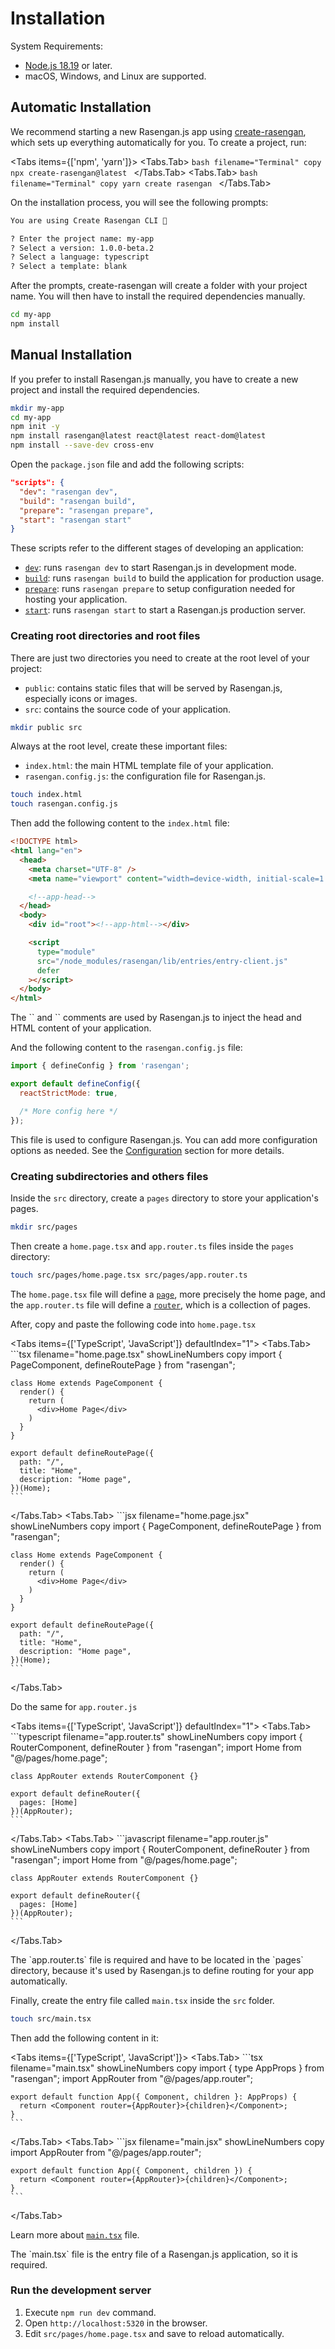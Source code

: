 
# Installation

System Requirements:

- [Node.js 18.19](https://nodejs.org) or later.
- macOS, Windows, and Linux are supported.


## Automatic Installation

We recommend starting a new Rasengan.js app using [create-rasengan](/docs/api-reference/create-rasengan-app), which sets up everything automatically for you. 
To create a project, run:

<Tabs items={['npm', 'yarn']}>
  <Tabs.Tab>
    ```bash filename="Terminal" copy
    npx create-rasengan@latest
    ```
  </Tabs.Tab>
  <Tabs.Tab>
    ```bash filename="Terminal" copy
    yarn create rasengan
    ```
  </Tabs.Tab>
</Tabs>


On the installation process, you will see the following prompts:

```txt filename="Terminal"
You are using Create Rasengan CLI 🎉

? Enter the project name: my-app
? Select a version: 1.0.0-beta.2
? Select a language: typescript
? Select a template: blank
```

After the prompts, create-rasengan will create a folder with your project name. You will then have to install the required dependencies manually.

```bash filename="Terminal" copy
cd my-app
npm install
```

## Manual Installation

If you prefer to install Rasengan.js manually, you have to create a new project and install the required dependencies.

```bash filename="Terminal" copy
mkdir my-app
cd my-app
npm init -y
npm install rasengan@latest react@latest react-dom@latest
npm install --save-dev cross-env
```

Open the `package.json` file and add the following scripts:

```json filename="package.json" showLineNumbers copy
"scripts": {
  "dev": "rasengan dev",
  "build": "rasengan build",
  "prepare": "rasengan prepare",
  "start": "rasengan start"
}
```

These scripts refer to the different stages of developing an application:

- [`dev`](/docs/api-reference/cli#development): runs `rasengan dev` to start Rasengan.js in development mode.
- [`build`](/docs/api-reference/cli#build): runs `rasengan build` to build the application for production usage.
- [`prepare`](/docs/api-reference/cli#prepare): runs `rasengan prepare` to setup configuration needed for hosting your application.
- [`start`](/docs/api-reference/cli#start): runs `rasengan start` to start a Rasengan.js production server.


### Creating root directories and root files

There are just two directories you need to create at the root level of your project:

- `public`: contains static files that will be served by Rasengan.js, especially icons or images.
- `src`: contains the source code of your application.

```bash filename="Terminal" copy
mkdir public src
```

Always at the root level, create these important files:

- `index.html`: the main HTML template file of your application.
- `rasengan.config.js`: the configuration file for Rasengan.js.

```bash filename="Terminal" copy
touch index.html
touch rasengan.config.js
```

Then add the following content to the `index.html` file:

```html filename="index.html" showLineNumbers copy
<!DOCTYPE html>
<html lang="en">
  <head>
    <meta charset="UTF-8" />
    <meta name="viewport" content="width=device-width, initial-scale=1.0" />

    <!--app-head-->
  </head>
  <body>
    <div id="root"><!--app-html--></div>

    <script
      type="module"
      src="/node_modules/rasengan/lib/entries/entry-client.js"
      defer
    ></script>
  </body>
</html>
```

<AlertBox type="info">
  The `<!--app-head-->` and `<!--app-html-->` comments are used by Rasengan.js to inject the head and HTML content of your application.
</AlertBox>

And the following content to the `rasengan.config.js` file:

```javascript filename="rasengan.config.js" showLineNumbers copy
import { defineConfig } from 'rasengan';

export default defineConfig({
  reactStrictMode: true,

  /* More config here */
});
```

This file is used to configure Rasengan.js. You can add more configuration options as needed.
See the [Configuration](/docs/api-reference/rasengan-config) section for more details.

### Creating subdirectories and others files

Inside the `src` directory, create a `pages` directory to store your application's pages.

```bash filename="Terminal" copy
mkdir src/pages
```

Then create a `home.page.tsx` and `app.router.ts` files inside the `pages` directory:

```bash filename="Terminal" copy
touch src/pages/home.page.tsx src/pages/app.router.ts
```

The `home.page.tsx` file will define a [`page`](/docs/core/routing#pages), more precisely the home page,
and the `app.router.ts` file will define a [`router`](/docs/core/routing#routers), which is a collection of pages.

After, copy and paste the following code into `home.page.tsx`

<Tabs items={['TypeScript', 'JavaScript']} defaultIndex="1">
  <Tabs.Tab>
    ```tsx filename="home.page.tsx" showLineNumbers copy
    import { PageComponent, defineRoutePage } from "rasengan";

    class Home extends PageComponent {
      render() {
        return (
          <div>Home Page</div>
        )
      }
    }

    export default defineRoutePage({
      path: "/",
      title: "Home",
      description: "Home page",
    })(Home);
    ```
  </Tabs.Tab>
  <Tabs.Tab>
    ```jsx filename="home.page.jsx" showLineNumbers copy
    import { PageComponent, defineRoutePage } from "rasengan";

    class Home extends PageComponent {
      render() {
        return (
          <div>Home Page</div>
        )
      }
    }

    export default defineRoutePage({
      path: "/",
      title: "Home",
      description: "Home page",
    })(Home);
    ```
  </Tabs.Tab>
</Tabs>


Do the same for `app.router.js`

<Tabs items={['TypeScript', 'JavaScript']} defaultIndex="1">
  <Tabs.Tab>
    ```typescript filename="app.router.ts" showLineNumbers copy
    import { RouterComponent, defineRouter } from "rasengan";
    import Home from "@/pages/home.page";

    class AppRouter extends RouterComponent {}

    export default defineRouter({
      pages: [Home]
    })(AppRouter);
    ```
  </Tabs.Tab>
  <Tabs.Tab>
    ```javascript filename="app.router.js" showLineNumbers copy
    import { RouterComponent, defineRouter } from "rasengan";
    import Home from "@/pages/home.page";

    class AppRouter extends RouterComponent {}

    export default defineRouter({
      pages: [Home]
    })(AppRouter);
    ```
  </Tabs.Tab>
</Tabs>

<AlertBox type="info">
The `app.router.ts` file is required and have to be located in the `pages` directory, because it's used by Rasengan.js to define routing for your app automatically.
</AlertBox>

Finally, create the entry file called `main.tsx` inside the `src` folder.

```bash filename="Terminal" copy
touch src/main.tsx
```

Then add the following content in it:

<Tabs items={['TypeScript', 'JavaScript']}>
  <Tabs.Tab>
    ```tsx filename="main.tsx" showLineNumbers copy
    import { type AppProps } from "rasengan";
    import AppRouter from "@/pages/app.router";

    export default function App({ Component, children }: AppProps) {
      return <Component router={AppRouter}>{children}</Component>;
    }
    ```
  </Tabs.Tab>
  <Tabs.Tab>
    ```jsx filename="main.jsx" showLineNumbers copy
    import AppRouter from "@/pages/app.router";

    export default function App({ Component, children }) {
      return <Component router={AppRouter}>{children}</Component>;
    }
    ```
  </Tabs.Tab>
</Tabs>

Learn more about [`main.tsx`](/docs/api-reference/file-conventions/main) file.

<AlertBox>
The `main.tsx` file is the entry file of a Rasengan.js application, so it is required.
</AlertBox>

### Run the development server

1. Execute `npm run dev` command.
2. Open `http://localhost:5320` in the browser.
3. Edit `src/pages/home.page.tsx` and save to reload automatically.